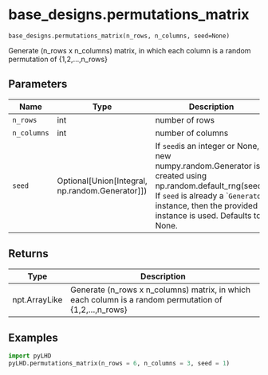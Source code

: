 # base_designs.permutations_matrix { #pyLHD.base_designs.permutations_matrix }

`base_designs.permutations_matrix(n_rows, n_columns, seed=None)`

Generate (n_rows x n_columns) matrix, in which each column is a random permutation of {1,2,...,n_rows}

## Parameters

| Name        | Type                                                | Description                                                                                                                                                                                                     | Default    |
|-------------|-----------------------------------------------------|-----------------------------------------------------------------------------------------------------------------------------------------------------------------------------------------------------------------|------------|
| `n_rows`    | int                                                 | number of rows                                                                                                                                                                                                  | _required_ |
| `n_columns` | int                                                 | number of columns                                                                                                                                                                                               | _required_ |
| `seed`      | Optional\[Union\[Integral, np.random.Generator\]\]) | If `seed`is an integer or None, a new numpy.random.Generator is created using np.random.default_rng(seed).  If `seed` is already a ``Generator` instance, then the provided instance is used. Defaults to None. | `None`     |

## Returns

| Type          | Description                                                                                            |
|---------------|--------------------------------------------------------------------------------------------------------|
| npt.ArrayLike | Generate (n_rows x n_columns) matrix, in which each column is a random permutation of {1,2,...,n_rows} |

## Examples



```python
import pyLHD
pyLHD.permutations_matrix(n_rows = 6, n_columns = 3, seed = 1)
```